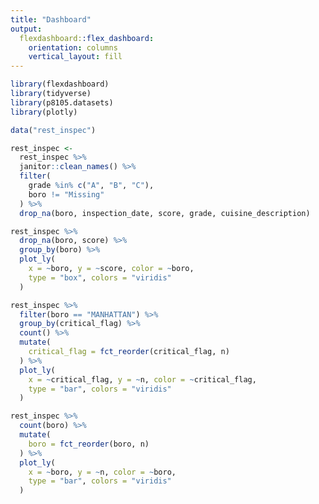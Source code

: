 ```yaml
---
title: "Dashboard"
output: 
  flexdashboard::flex_dashboard:
    orientation: columns
    vertical_layout: fill
---
```


```r

library(flexdashboard)
library(tidyverse)
library(p8105.datasets)
library(plotly)

```


```r
data("rest_inspec")

rest_inspec <- 
  rest_inspec %>% 
  janitor::clean_names() %>% 
  filter(
    grade %in% c("A", "B", "C"),
    boro != "Missing"
  ) %>% 
  drop_na(boro, inspection_date, score, grade, cuisine_description) 


```


```r
rest_inspec %>% 
  drop_na(boro, score) %>% 
  group_by(boro) %>% 
  plot_ly(
    x = ~boro, y = ~score, color = ~boro,
    type = "box", colors = "viridis"
  )

```


```r
rest_inspec %>%
  filter(boro == "MANHATTAN") %>% 
  group_by(critical_flag) %>% 
  count() %>% 
  mutate(
    critical_flag = fct_reorder(critical_flag, n)
  ) %>% 
  plot_ly(
    x = ~critical_flag, y = ~n, color = ~critical_flag,
    type = "bar", colors = "viridis"
  )

rest_inspec %>% 
  count(boro) %>% 
  mutate(
    boro = fct_reorder(boro, n)
  ) %>% 
  plot_ly(
    x = ~boro, y = ~n, color = ~boro,
    type = "bar", colors = "viridis"
  )

```


```r
```


